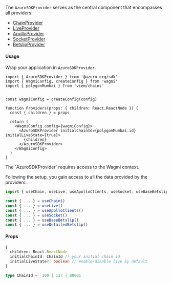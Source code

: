 
The `AzuroSDKProvider` serves as the central component that encompasses all providers:
- [ChainProvider](/guides/sdk/providers/chain)
- [LiveProvider](/guides/sdk/providers/live)
- [ApolloProvider](/guides/sdk/providers/apollo)
- [SocketProvider](/guides/sdk/providers/socket)
- [BetslipProvider](/guides/sdk/providers/betslip)

#### Usage

Wrap your application in `AzuroSDKProvider`.

```tsx {1, 13, 15}
import { AzuroSDKProvider } from '@azuro-org/sdk'
import { WagmiConfig, createConfig } from 'wagmi'
import { polygonMumbai } from 'viem/chains'


const wagmiConfig = createConfig(config)

function Providers(props: { children: React.ReactNode }) {
  const { children } = props

  return (
    <WagmiConfig config={wagmiConfig}>
      <AzuroSDKProvider initialChainId={polygonMumbai.id} initialLiveState={true}>
        {children}
      </AzuroSDKProvider>
    </WagmiConfig>
  )
}
```

<Callout type="warning">
  The `AzuroSDKProvider` requires access to the Wagmi context.
</Callout>

Following the setup, you gain access to all the data provided by the providers:
```ts
import { useChain, useLive, useApolloClients, useSocket, useBaseBetslip, useDetailedBetslip } from '@azuro-org/sdk'

const { ... } = useChain()
const { ... } = useLive()
const { ... } = useApolloClients()
const { ... } = useSocket()
const { ... } = useBaseBetslip()
const { ... } = useDetailedBetslip()
```

#### Props

```ts
{
  children: React.ReactNode
  initialChainId: ChainId // your initial chain id
  initialLiveState?: boolean // enable/disable live by default
}
```

```ts
type ChainId =  100 | 137 | 80001
```
